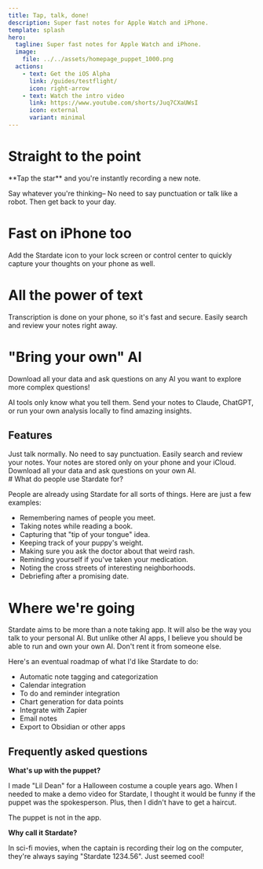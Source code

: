```yaml
---
title: Tap, talk, done!
description: Super fast notes for Apple Watch and iPhone.
template: splash
hero:
  tagline: Super fast notes for Apple Watch and iPhone.
  image:
    file: ../../assets/homepage_puppet_1000.png
  actions:
    - text: Get the iOS Alpha
      link: /guides/testflight/
      icon: right-arrow
    - text: Watch the intro video
      link: https://www.youtube.com/shorts/Juq7CXaUWsI
      icon: external
      variant: minimal
---
```



<WatchDemo>
  <h1>Straight to the point</h1>
  <p>**Tap the star** and you're instantly recording a new note.</p>
  <p>
    Say whatever you're thinking– No need to say punctuation or talk like a
    robot. Then get back to your day.
  </p>
</WatchDemo>


<LockScreenControlCenter>
  <h1>Fast on iPhone too</h1>
  <p>
    Add the Stardate icon to your lock screen or control center to quickly
    capture your thoughts on your phone as well.
  </p>
</LockScreenControlCenter>


<PhoneSearchDemo>
  <h1>All the power of text</h1>
  <p>
    Transcription is done on your phone, so it's fast and secure. Easily search
    and review your notes right away.
  </p>
</PhoneSearchDemo>


<PhoneImage>
  <h1>"Bring your own" AI</h1>
  <p>
    Download all your data and ask questions on any AI you want to explore more
    complex questions!
  </p>
  <p>
    AI tools only know what you tell them. Send your notes to Claude, ChatGPT,
    or run your own analysis locally to find amazing insights.
  </p>
</PhoneImage>


## Features

<CardGrid stagger>
  <Card title="Actually good speech to text" icon="comment">
    Just talk normally. No need to say punctuation.
  </Card>
  <Card title="Text by default" icon="add-document">
    Easily search and review your notes.
  </Card>
  <Card title="Private" icon="seti:lock">
    Your notes are stored only on your phone and your iCloud.
  </Card>
  <Card title="Bring your own AI" icon="setting">
    Download all your data and ask questions on your own AI.
  </Card>
</CardGrid>

<div class="text-container">
# What do people use Stardate for?

People are already using Stardate for all sorts of things. Here are just a few examples:

- Remembering names of people you meet.
- Taking notes while reading a book.
- Capturing that "tip of your tongue" idea.
- Keeping track of your puppy's weight.
- Making sure you ask the doctor about that weird rash.
- Reminding yourself if you've taken your medication.
- Noting the cross streets of interesting neighborhoods.
- Debriefing after a promising date.

# Where we're going

Stardate aims to be more than a note taking app. It will also be the way you talk to your personal AI. But unlike other AI apps, I believe you should be able to run and own your own AI. Don't rent it from someone else.

Here's an eventual roadmap of what I'd like Stardate to do:

- Automatic note tagging and categorization
- Calendar integration
- To do and reminder integration
- Chart generation for data points
- Integrate with Zapier
- Email notes
- Export to Obsidian or other apps

## Frequently asked questions

**What's up with the puppet?**

I made "Lil Dean" for a Halloween costume a couple years ago. When I needed to make a demo video for Stardate, I thought it would be funny if the puppet was the spokesperson. Plus, then I didn't have to get a haircut.

The puppet is not in the app.

**Why call it Stardate?**

In sci-fi movies, when the captain is recording their log on the computer, they're always saying "Stardate 1234.56". Just seemed cool!

</div>
